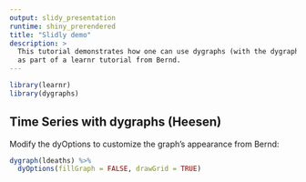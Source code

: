 ---
output: slidy_presentation
runtime: shiny_prerendered
title: "Slidly demo"
description: >
  This tutorial demonstrates how one can use dygraphs (with the dygraph package)
  as part of a learnr tutorial from Bernd.
---

```{r setup, include=FALSE}
library(learnr)
library(dygraphs)
```

## Time Series with dygraphs (Heesen)

Modify the dyOptions to customize the graph's appearance from Bernd:

```{r dygraph-options, exercise=TRUE, exercise.eval=TRUE, fig.height=5.5}
dygraph(ldeaths) %>%
  dyOptions(fillGraph = FALSE, drawGrid = TRUE)
```
